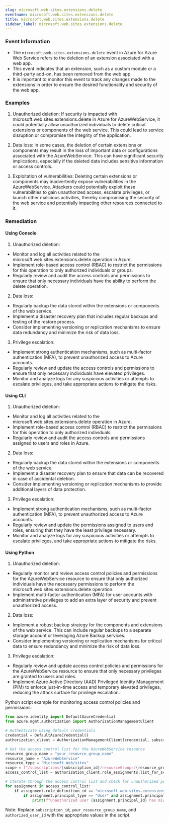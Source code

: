 ```yaml
--- 
slug: microsoft.web.sites.extensions.delete
eventname: microsoft.web.sites.extensions.delete
title: microsoft.web.sites.extensions.delete
sidebar_label: microsoft.web.sites.extensions.delete
---
```

                       
### Event Information

- The `microsoft.web.sites.extensions.delete` event in Azure for Azure Web Service refers to the deletion of an extension associated with a web app.
- This event indicates that an extension, such as a custom module or a third-party add-on, has been removed from the web app.
- It is important to monitor this event to track any changes made to the extensions in order to ensure the desired functionality and security of the web app.


### Examples

1. Unauthorized deletion: If security is impacted with microsoft.web.sites.extensions.delete in Azure for AzureWebService, it could potentially allow unauthorized individuals to delete critical extensions or components of the web service. This could lead to service disruption or compromise the integrity of the application.

2. Data loss: In some cases, the deletion of certain extensions or components may result in the loss of important data or configurations associated with the AzureWebService. This can have significant security implications, especially if the deleted data includes sensitive information or access controls.

3. Exploitation of vulnerabilities: Deleting certain extensions or components may inadvertently expose vulnerabilities in the AzureWebService. Attackers could potentially exploit these vulnerabilities to gain unauthorized access, escalate privileges, or launch other malicious activities, thereby compromising the security of the web service and potentially impacting other resources connected to it.

### Remediation

#### Using Console

1. Unauthorized deletion:
- Monitor and log all activities related to the microsoft.web.sites.extensions.delete operation in Azure.
- Implement role-based access control (RBAC) to restrict the permissions for this operation to only authorized individuals or groups.
- Regularly review and audit the access controls and permissions to ensure that only necessary individuals have the ability to perform the delete operation.

2. Data loss:
- Regularly backup the data stored within the extensions or components of the web service.
- Implement a disaster recovery plan that includes regular backups and testing of the restore process.
- Consider implementing versioning or replication mechanisms to ensure data redundancy and minimize the risk of data loss.

3. Privilege escalation:
- Implement strong authentication mechanisms, such as multi-factor authentication (MFA), to prevent unauthorized access to Azure accounts.
- Regularly review and update the access controls and permissions to ensure that only necessary individuals have elevated privileges.
- Monitor and analyze logs for any suspicious activities or attempts to escalate privileges, and take appropriate actions to mitigate the risks.

#### Using CLI

1. Unauthorized deletion:
- Monitor and log all activities related to the microsoft.web.sites.extensions.delete operation in Azure.
- Implement role-based access control (RBAC) to restrict the permissions for this operation to only authorized individuals.
- Regularly review and audit the access controls and permissions assigned to users and roles in Azure.

2. Data loss:
- Regularly backup the data stored within the extensions or components of the web service.
- Implement a disaster recovery plan to ensure that data can be recovered in case of accidental deletion.
- Consider implementing versioning or replication mechanisms to provide additional layers of data protection.

3. Privilege escalation:
- Implement strong authentication mechanisms, such as multi-factor authentication (MFA), to prevent unauthorized access to Azure accounts.
- Regularly review and update the permissions assigned to users and roles, ensuring that they have the least privilege necessary.
- Monitor and analyze logs for any suspicious activities or attempts to escalate privileges, and take appropriate actions to mitigate the risks.

#### Using Python

1. Unauthorized deletion:
- Regularly monitor and review access control policies and permissions for the AzureWebService resource to ensure that only authorized individuals have the necessary permissions to perform the microsoft.web.sites.extensions.delete operation.
- Implement multi-factor authentication (MFA) for user accounts with administrative privileges to add an extra layer of security and prevent unauthorized access.

2. Data loss:
- Implement a robust backup strategy for the components and extensions of the web service. This can include regular backups to a separate storage account or leveraging Azure Backup services.
- Consider implementing versioning or replication mechanisms for critical data to ensure redundancy and minimize the risk of data loss.

3. Privilege escalation:
- Regularly review and update access control policies and permissions for the AzureWebService resource to ensure that only necessary privileges are granted to users and roles.
- Implement Azure Active Directory (AAD) Privileged Identity Management (PIM) to enforce just-in-time access and temporary elevated privileges, reducing the attack surface for privilege escalation.

Python script example for monitoring access control policies and permissions:

```python
from azure.identity import DefaultAzureCredential
from azure.mgmt.authorization import AuthorizationManagementClient

# Authenticate using default credentials
credential = DefaultAzureCredential()
authorization_client = AuthorizationManagementClient(credential, subscription_id)

# Get the access control list for the AzureWebService resource
resource_group_name = "your_resource_group_name"
resource_name = "AzureWebService"
resource_type = "Microsoft.Web/sites"
scope = f"/subscriptions/{subscription_id}/resourceGroups/{resource_group_name}/providers/{resource_type}/{resource_name}"
access_control_list = authorization_client.role_assignments.list_for_scope(scope)

# Iterate through the access control list and check for unauthorized permissions
for assignment in access_control_list:
    if assignment.role_definition_id == "microsoft.web.sites.extensions.delete":
        if assignment.principal_type == "User" and assignment.principal_id != "authorized_user_id":
            print(f"Unauthorized user {assignment.principal_id} has microsoft.web.sites.extensions.delete permission.")
```

Note: Replace `subscription_id`, `your_resource_group_name`, and `authorized_user_id` with the appropriate values in the script.


 